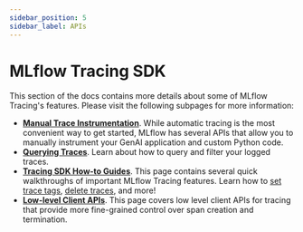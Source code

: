 ```yaml
---
sidebar_position: 5
sidebar_label: APIs
---
```


# MLflow Tracing SDK

This section of the docs contains more details about some of MLflow Tracing's features. Please visit the following subpages for more information:

- [**Manual Trace Instrumentation**](/tracing/api/manual-instrumentation). While automatic tracing is the most convenient way to get started, MLflow has several APIs that allow you to manually instrument your GenAI application and custom Python code.
- [**Querying Traces**](/tracing/api/search). Learn about how to query and filter your logged traces.
- [**Tracing SDK How-to Guides**](/tracing/api/how-to). This page contains several quick walkthroughs of important MLflow Tracing features. Learn how to [set trace tags](/tracing/api/how-to#setting-trace-tags), [delete traces](http://localhost:3000/tracing/api/how-to#delete-traces), and more! 
- [**Low-level Client APIs**](/tracing/api/client). This page covers low level client APIs for tracing that provide more fine-grained control over span creation and termination.
